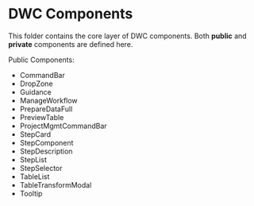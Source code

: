 
<Meta title="Components/Overview" />

# DWC Components

This folder contains the core layer of DWC components. Both **public** and **private** components are defined here.

Public Components:
* CommandBar
* DropZone
* Guidance
* ManageWorkflow
* PrepareDataFull
* PreviewTable
* ProjectMgmtCommandBar
* StepCard
* StepComponent
* StepDescription
* StepList
* StepSelector
* TableList
* TableTransformModal
* Tooltip